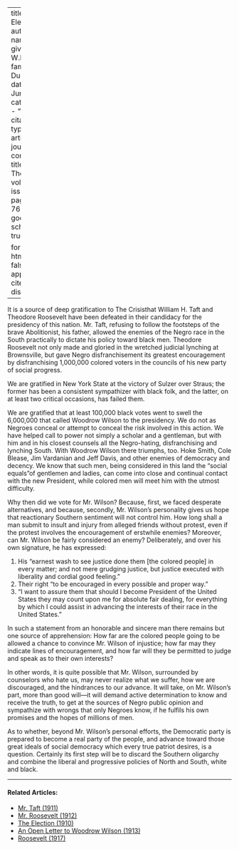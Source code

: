 
---
title: 'The Election'
author:
  - name:
      given: W.E.B.
      family: Du Bois
date: Jun. 1912
categories: 
  - ""
citation: 
  type: article-journal
  container-title: The Crisis
  volume: 5
  issue: 2
  page: 75--76
google-scholar: true

format:
  html:
    toc: false
    appendix-cite-as: display
---



It is a source of deep gratification to <span class="small-caps">The Crisis</span>that William H. Taft and Theodore Roosevelt have been defeated in their candidacy for the presidency of this nation. Mr. Taft, refusing to follow the footsteps of the brave Abolitionist, his father, allowed the enemies of the Negro race in the South practically to dictate his policy toward black men. Theodore Roosevelt not only made and gloried in the wretched judicial lynching at Brownsville, but gave Negro disfranchisement its greatest encouragement by disfranchising 1,000,000 colored voters in the councils of his new party of social progress.

We are gratified in New York State at the victory of Sulzer over Straus; the former has been a consistent sympathizer with black folk, and the latter, on at least two critical occasions, has failed them.

We are gratified that at least 100,000 black votes went to swell the 6,000,000 that called Woodrow Wilson to the presidency. We do not as Negroes conceal or attempt to conceal the risk involved in this action. We have helped call to power not simply a scholar and a gentleman, but with him and in his closest counsels all the Negro-hating, disfranchising and lynching South. With Woodrow Wilson there triumphs, too. Hoke Smith, Cole Blease, Jim Vardanian and Jeff Davis, and other enemies of democracy and decency. We know that such men, being considered in this land the "social equals"of gentlemen and ladies, can come into close and continual contact with the new President, while colored men will meet him with the utmost difficulty.

Why then did we vote for Mr. Wilson? Because, first, we faced desperate alternatives, and because, secondly, Mr. Wilson's personality gives us hope that reactionary Southern sentiment will not control him. How long shall a man submit to insult and injury from alleged friends without protest, even if the protest involves the encouragement of erstwhile enemies? Moreover, can Mr. Wilson be fairly considered an enemy? Deliberately, and over his own signature, he has expressed:

1. His "earnest wash to see justice done them [the colored people] in every matter; and not mere grudging justice, but justice executed with liberality and cordial good feeling."
2. Their right "to be encouraged in every possible and proper way."
3. "I want to assure them that should I become President of the United States they may count upon me for absolute fair dealing, for everything by which I could assist in advancing the interests of their race in the United States."

In such a statement from an honorable and sincere man there remains but one source of apprehension: How far are the colored people going to be allowed a chance to convince Mr. Wilson of injustice; how far may they indicate lines of encouragement, and how far will they be permitted to judge and speak as to their own interests?

In other words, it is quite possible that Mr. Wilson, surrounded by counselors who hate us, may never realize what we suffer, how we are discouraged, and the hindrances to our advance. It will take, on Mr. Wilson's part, more than good will---it will demand active determination to know and receive the truth, to get at the sources of Negro public opinion and sympathize with wrongs that only Negroes know, if he fulfils his own promises and the hopes of millions of men.

As to whether, beyond Mr. Wilson's personal efforts, the Democratic party is prepared to become a real party of the people, and advance toward those great ideals of social democracy which every true patriot desires, is a question. Certainly its first step will be to discard the Southern oligarchy and combine the liberal and progressive policies of North and South, white and black.

<!-- Similar articles start here -->
<div  class="clear-wrap"></div>
<hr>
#### Related Articles:

* [Mr. Taft (1911)](/Volumes/02/06/taft.html)
* [Mr. Roosevelt (1912)](/Volumes/04/05/mr_roosevelt.html)
* [The Election (1910)](/Volumes/01/02/election.html)
* [An Open Letter to Woodrow Wilson (1913)](/Volumes/05/05/open_letter.html)
* [Roosevelt (1917)](/Volumes/14/04/roosevelt.html)

<!-- Similar articles end here -->